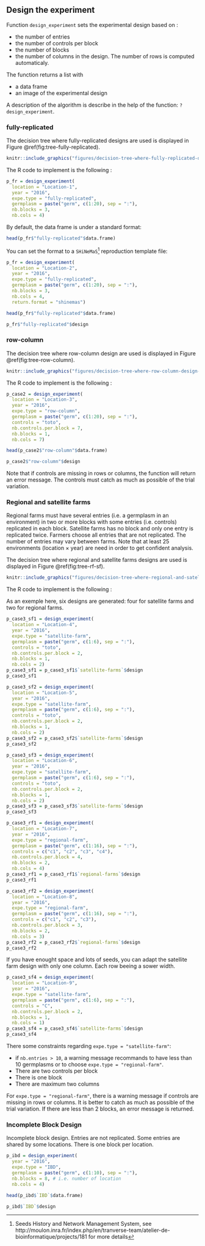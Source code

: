## Design the experiment {#doe}

Function `design_experiment` sets the experimental design based on :

- the number of entries
- the number of controls per block
- the number of blocks
- the number of columns in the design. The number of rows is computed automaticaly.

The function returns a list with

- a data frame
- an image of the experimental design

A description of the algorithm is describe in the help of the function: `?design_experiment`.


### fully-replicated {#fully-replicated}

The decision tree where fully-replicated designs are used is displayed in Figure \@ref(fig:tree-fully-replicated).

```r
knitr::include_graphics("figures/decision-tree-where-fully-replicated-design-are-used.png")
```

The R code to implement is the following :

```r
p_fr = design_experiment(
  location = "Location-1",
  year = "2016",
  expe.type = "fully-replicated",
  germplasm = paste("germ", c(1:20), sep = ":"),
  nb.blocks = 3,
  nb.cols = 4)
```

By default, the data frame is under a standard format:
```r
head(p_fr$"fully-replicated"$data.frame)
```


You can set the format to a `SHiNeMaS`^[Seeds History and Network Management System, see http://moulon.inra.fr/index.php/en/tranverse-team/atelier-de-bioinformatique/projects/181 for more details] reproduction template file:

```r
p_fr = design_experiment(
  location = "Location-2",
  year = "2016",
  expe.type = "fully-replicated",
  germplasm = paste("germ", c(1:20), sep = ":"),
  nb.blocks = 3,
  nb.cols = 4,
  return.format = "shinemas")
```

```r
head(p_fr$"fully-replicated"$data.frame)
```


```r
p_fr$"fully-replicated"$design
```



### row-column {#row-column}

The decision tree where row-column design are used is displayed in Figure \@ref(fig:tree-row-column).


```r
knitr::include_graphics("figures/decision-tree-where-row-column-design-are-used.png")
```


The R code to implement is the following :

```r
p_case2 = design_experiment(
  location = "Location-3",
  year = "2016",
  expe.type = "row-column",
  germplasm = paste("germ", c(1:20), sep = ":"),
  controls = "toto",
  nb.controls.per.block = 7,
  nb.blocks = 1,
  nb.cols = 7)
```

```r
head(p_case2$"row-column"$data.frame)
```

```r
p_case2$"row-column"$design
```

Note that if controls are missing in rows or columns, the function will return an error message.
The controls must catch as much as possible of the trial variation.


### Regional and satellite farms {#rf-sf}

Regional farms must have several entries (i.e. a germplasm in an environment) in two or more blocks with some entries (i.e. controls) replicated in each block.
Satellite farms has no block and only one entry is replicated twice.
Farmers choose all entries that are not replicated.
The number of entries may vary between farms.
Note that at least 25 environments (location $\times$ year) are need in order to get confident analysis.

The decision tree where regional and satellite farms designs are used is displayed in Figure \@ref(fig:tree-rf-sf).


```r
knitr::include_graphics("figures/decision-tree-where-regional-and-satellite-farms-design-are-used.png")
```


The R code to implement is the following :

As an exemple here, six designs are generated: four for satellite farms and two for regional farms.

```r
p_case3_sf1 = design_experiment(
  location = "Location-4",
  year = "2016",
  expe.type = "satellite-farm",
  germplasm = paste("germ", c(1:6), sep = ":"),
  controls = "toto",
  nb.controls.per.block = 2,
  nb.blocks = 1,
  nb.cols = 2)
p_case3_sf1 = p_case3_sf1$`satellite-farms`$design
p_case3_sf1
```

```r
p_case3_sf2 = design_experiment(
  location = "Location-5",
  year = "2016",
  expe.type = "satellite-farm",
  germplasm = paste("germ", c(1:6), sep = ":"),
  controls = "toto",
  nb.controls.per.block = 2,
  nb.blocks = 1,
  nb.cols = 2)
p_case3_sf2 = p_case3_sf2$`satellite-farms`$design
p_case3_sf2
```

```r
p_case3_sf3 = design_experiment(
  location = "Location-6",
  year = "2016",
  expe.type = "satellite-farm",
  germplasm = paste("germ", c(1:6), sep = ":"),
  controls = "toto",
  nb.controls.per.block = 2,
  nb.blocks = 1,
  nb.cols = 2)
p_case3_sf3 = p_case3_sf3$`satellite-farms`$design
p_case3_sf3
```

```r
p_case3_rf1 = design_experiment(
  location = "Location-7",
  year = "2016",
  expe.type = "regional-farm",
  germplasm = paste("germ", c(1:16), sep = ":"),
  controls = c("c1", "c2", "c3", "c4"),
  nb.controls.per.block = 4,
  nb.blocks = 2,
  nb.cols = 4)
p_case3_rf1 = p_case3_rf1$`regional-farms`$design
p_case3_rf1
```

```r
p_case3_rf2 = design_experiment(
  location = "Location-8",
  year = "2016",
  expe.type = "regional-farm",
  germplasm = paste("germ", c(1:16), sep = ":"),
  controls = c("c1", "c2", "c3"),
  nb.controls.per.block = 3,
  nb.blocks = 2,
  nb.cols = 3)
p_case3_rf2 = p_case3_rf2$`regional-farms`$design
p_case3_rf2
```

If you have enought space and lots of seeds, you can adapt the satellite farm design with only one column.
Each row beeing a sower width.

```r
p_case3_sf4 = design_experiment(
  location = "Location-9",
  year = "2016",
  expe.type = "satellite-farm",
  germplasm = paste("germ", c(1:6), sep = ":"),
  controls = "C",
  nb.controls.per.block = 2,
  nb.blocks = 1,
  nb.cols = 1)
p_case3_sf4 = p_case3_sf4$`satellite-farms`$design
p_case3_sf4
```


There some constraints regarding `expe.type = "satellite-farm"`:

- if `nb.entries > 10`, a warning message recommands to have less than 10 germplasms or to choose `expe.type = "regional-farm"`.
- There are two controls per block
- There is one block
- There are maximum two columns

For `expe.type = "regional-farm"`, there is a warning message if controls are missing in rows or columns.
It is better to catch as much as possible of the trial variation.
If there are less than 2 blocks, an error message is returned.

### Incomplete Block Design {#ibd}

Incomplete block design.
Entries are not replicated. Some entries are shared by some locations.
There is one block per location.

```r
p_ibd = design_experiment(
  year = "2016",
  expe.type = "IBD",
  germplasm = paste("germ", c(1:10), sep = ":"),
  nb.blocks = 8, # i.e. number of location
  nb.cols = 4)
```

```r
head(p_ibd$`IBD`$data.frame)
```


```r
p_ibd$`IBD`$design
```
